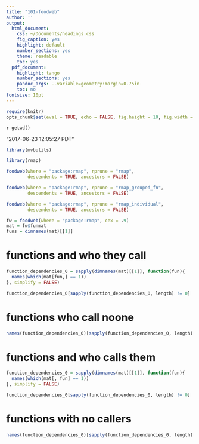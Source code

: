 ```yaml
---
title: "101-foodweb"
author: ''
output:
  html_document:
    css: ~/Documents/headings.css
    fig_caption: yes
    highlight: default
    number_sections: yes
    theme: readable
    toc: yes
  pdf_document:
    highlight: tango
    number_sections: yes
    pandoc_args: --variable=geometry:margin=0.75in
    toc: no
fontsize: 10pt
---
```

<A NAME="top"> </A>

```r
require(knitr)
opts_chunk$set(eval = TRUE, echo = FALSE, fig.height = 10, fig.width = 10, tidy=FALSE)
```

`r getwd()`  

"2017-06-23 12:05:27 PDT"


```r
library(mvbutils)

library(rmap)

foodweb(where = "package:rmap", rprune = "rmap",
        descendents = TRUE, ancestors = FALSE)
```

```r
foodweb(where = "package:rmap", rprune = "rmap_grouped_fn",
        descendents = TRUE, ancestors = FALSE)
```

```r
foodweb(where = "package:rmap", rprune = "rmap_individual",
        descendents = TRUE, ancestors = FALSE)
```



```r
fw = foodweb(where = "package:rmap", cex = .9)
mat = fw$funmat
funs = dimnames(mat)[[1]]
```


# functions and who they call


```r
function_dependencies_0 = sapply(dimnames(mat)[[1]], function(fun){
  names(which(mat[fun,] == 1))
}, simplify = FALSE)
```

```r
function_dependencies_0[sapply(function_dependencies_0, length) != 0]
```

# functions who call noone

```r
names(function_dependencies_0)[sapply(function_dependencies_0, length) == 0]
```



# functions and who calls them


```r

function_dependencies_0 = sapply(dimnames(mat)[[1]], function(fun){
  names(which(mat[, fun] == 1))
}, simplify = FALSE)
```

```r
function_dependencies_0[sapply(function_dependencies_0, length) != 0]
```


# functions with no callers

```r
names(function_dependencies_0)[sapply(function_dependencies_0, length) == 0]
```



